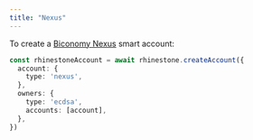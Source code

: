 ```yaml
---
title: "Nexus"
---
```


To create a [Biconomy Nexus](https://github.com/bcnmy/nexus) smart account:

```ts {2-4}
const rhinestoneAccount = await rhinestone.createAccount({
  account: {
    type: 'nexus',
  },
  owners: {
    type: 'ecdsa',
    accounts: [account],
  },
})
```

